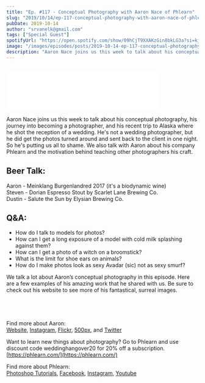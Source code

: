 ```yaml
---
title: "Ep. #117 - Conceptual Photography with Aaron Nace of Phlearn"
slug: "2019/10/14/ep-117-conceptual-photography-with-aaron-nace-of-phlearn"
pubDate: 2019-10-14
author: "srvanelk@gmail.com"
tags: ["Special Guest"]
spotifyUrl: "https://open.spotify.com/show/09hCjT9XXAKzGin8bkLG3a?si=kjRZvQ1JTb6Ov3HVzSSlWA"
image: "/images/episodes/posts/2019-10-14-ep-117-conceptual-photography-with-aaron-nace-of-phlearn/Aaron+Nace+Bio+2018+750px+Square.webp"
description: "Aaron Nace joins us this week to talk about his conceptual photography, his journey into becoming a photographer, and his recent trip to Alaska where he shot the reception of a wedding. He's not a wedding photographer, but he did get the photos turned around and sent back to the client in one night. So he's putting us all to shame. We also talk with Aaron about his company Phlearn and the motivation behind teaching other photographers his craft."
---
```


<figure>
  <img src="/images/episodes/posts/2019-10-14-ep-117-conceptual-photography-with-aaron-nace-of-phlearn/Aaron+Nace+Bio+2018+750px+Square.webp" alt="" />
</figure>
<iframe class="embedly-embed" src="//cdn.embedly.com/widgets/media.html?src=https%3A%2F%2Fanchor.fm%2Fweddingphotohangover%2Fembed%2Fepisodes%2FEp--117---Conceptual-Photography-with-Aaron-Nace-of-Phlearn-e6fkrt&url=https%3A%2F%2Fanchor.fm%2Fweddingphotohangover%2Fepisodes%2FEp--117---Conceptual-Photography-with-Aaron-Nace-of-Phlearn-e6fkrt&image=https%3A%2F%2Fd3t3ozftmdmh3i.cloudfront.net%2Fproduction%2Fpodcast_uploaded_episode400%2F805714%2F805714-1570743078892-a06934a0d81d2.jpg&key=61d05c9d54e8455ea7a9677c366be814&type=text%2Fhtml&schema=anchor&wmode=opaque" width="400" height="102" scrolling="no" frameborder="0" allow="autoplay; fullscreen" allowfullscreen="true"></iframe>

Aaron Nace joins us this week to talk about his conceptual photography, his journey into becoming a photographer, and his recent trip to Alaska where he shot the reception of a wedding. He's not a wedding photographer, but he did get the photos turned around and sent back to the client in one night. So he's putting us all to shame. We also talk with Aaron about his company Phlearn and the motivation behind teaching other photographers his craft.

## Beer Talk:  
Aaron - Meinklang Burgenlandred 2017 (it's a biodynamic wine)  
Steven - Dorian Espresso Stout by Scarlet Lane Brewing Co.  
Dustin - Salute the Sun by Elysian Brewing Co.

## Q&A:
- How do I talk to models for photos?
- How can I get a long exposure of a model with cold milk splashing against them?
- How can I get a photo of a witch on a broomstick?
- What is the limit for shoe ears on animals?
- How do I make photos look as sexy Avadar (sic) not as sexy smurf?

We talk a lot about Aaron’s conceptual photography in this episode. Here are a few examples of his amazing work that he shared with us. Be sure to check out his website to see more of his fantastical, surreal images.

<figure>
  <img src="/images/episodes/posts/2019-10-14-ep-117-conceptual-photography-with-aaron-nace-of-phlearn/Aaron+Nace+Island+of+Morel.webp" alt="" />
</figure>
<figure>
  <img src="/images/episodes/posts/2019-10-14-ep-117-conceptual-photography-with-aaron-nace-of-phlearn/Aaron+Nace+Light.webp" alt="" />
</figure>
<figure>
  <img src="/images/episodes/posts/2019-10-14-ep-117-conceptual-photography-with-aaron-nace-of-phlearn/Aaron+Nace+Baxter.webp" alt="" />
</figure>
<figure>
  <img src="/images/episodes/posts/2019-10-14-ep-117-conceptual-photography-with-aaron-nace-of-phlearn/Aaron+Nace+Flood.webp" alt="" />
</figure>

Find more about Aaron:  
[Website](https://www.aaron-nace.com/), [Instagram](https://www.instagram.com/aknacer/), [Flickr](https://www.flickr.com/photos/aknacer/), [500px](https://500px.com/aaronnace), and [Twitter](https://twitter.com/aknacer)

Want to learn new things about photography? Go to Phlearn and use discount code weddinghangover20 for 20% off a subscription.  
[https://phlearn.com/](https://phlearn.com/)

Find more about Phlearn:  
[Photoshop Tutorials](https://phlearn.com/photoshop-tutorials/), [Facebook](https://www.facebook.com/Phlearn/), [Instagram](https://www.instagram.com/phlearn/), [Youtube](https://www.youtube.com/phlearn)
